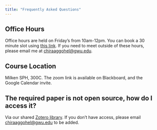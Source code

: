 ```yaml
---
title: "Frequently Asked Questions"
---
```


## Office Hours

Office hours are held on Friday's from 10am-12pm. You can book a 30 minute slot using [this link](https://calendar.google.com/calendar/u/0/appointments/schedules/AcZssZ0fJ7onWj1MHoX9hka0my9S9w9YgyUnvPWuioGgtauR7s8Tax-wE7AGOr8OzEC8CqEe5yCkM7Ic). If you need to meet outside of these hours, please email me at [chiraaggohel@gwu.edu](mailto:chiraaggohel@gwu.edu).

## Course Location

Milken SPH, 300C. The zoom link is available on Blackboard, and the Google Calendar invite.

## The required paper is not open source, how do I access it?

Via our shared [Zotero library](https://www.zotero.org/groups/6113424/pubh-/library). If you don't have access, please email [chiraaggohel@gwu.edu](mailto:chiraaggohel@gwu.edu) to be added.